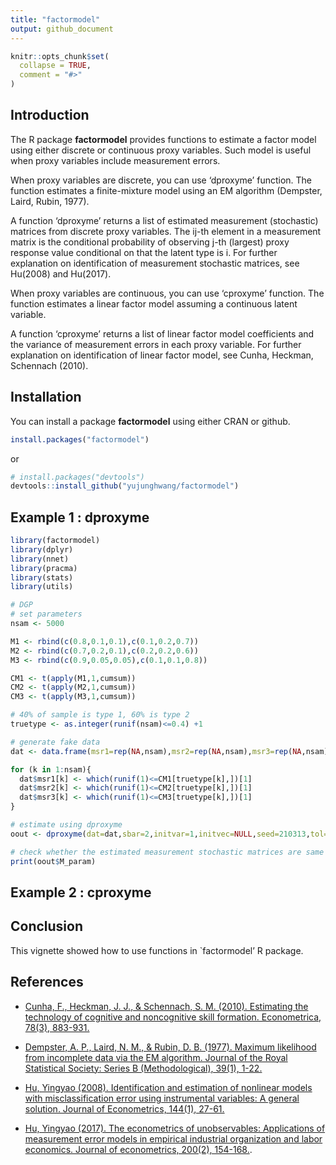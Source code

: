 ```yaml
---
title: "factormodel"
output: github_document
---
```


<!-- README.md is generated from README.Rmd. Please edit that file -->

```r
knitr::opts_chunk$set(
  collapse = TRUE,
  comment = "#>"
)
```

## Introduction
The R package **factormodel** provides functions to estimate a factor model using either discrete or continuous proxy variables. Such model is useful when proxy variables include measurement errors.

When proxy variables are discrete, you can use 'dproxyme' function. The function estimates a finite-mixture model using an EM algorithm (Dempster, Laird, Rubin, 1977).

A function 'dproxyme' returns a list of estimated measurement (stochastic) matrices from discrete proxy variables. The ij-th element in a measurement matrix is the conditional probability of observing j-th (largest) proxy response value conditional on that the latent type is i. For further explanation on identification of measurement stochastic matrices, see Hu(2008) and Hu(2017).

When proxy variables are continuous, you can use 'cproxyme' function. The function estimates a linear factor model assuming a continuous latent variable.

A function 'cproxyme' returns a list of linear factor model coefficients and the variance of measurement errors in each proxy variable. For further explanation on identification of linear factor model, see Cunha, Heckman, Schennach (2010).

## Installation
You can install a package **factormodel** using either CRAN or github.

```r
install.packages("factormodel")
```

or

```r
# install.packages("devtools")
devtools::install_github("yujunghwang/factormodel")
```

## Example 1 : dproxyme

```r
library(factormodel)
library(dplyr)
library(nnet)
library(pracma)
library(stats)
library(utils)

# DGP
# set parameters
nsam <- 5000

M1 <- rbind(c(0.8,0.1,0.1),c(0.1,0.2,0.7))
M2 <- rbind(c(0.7,0.2,0.1),c(0.2,0.2,0.6))
M3 <- rbind(c(0.9,0.05,0.05),c(0.1,0.1,0.8))

CM1 <- t(apply(M1,1,cumsum))
CM2 <- t(apply(M2,1,cumsum))
CM3 <- t(apply(M3,1,cumsum))

# 40% of sample is type 1, 60% is type 2
truetype <- as.integer(runif(nsam)<=0.4) +1

# generate fake data
dat <- data.frame(msr1=rep(NA,nsam),msr2=rep(NA,nsam),msr3=rep(NA,nsam))

for (k in 1:nsam){
  dat$msr1[k] <- which(runif(1)<=CM1[truetype[k],])[1]
  dat$msr2[k] <- which(runif(1)<=CM2[truetype[k],])[1]
  dat$msr3[k] <- which(runif(1)<=CM3[truetype[k],])[1]
}

# estimate using dproxyme
oout <- dproxyme(dat=dat,sbar=2,initvar=1,initvec=NULL,seed=210313,tol=0.005,maxiter=200,miniter=10,minobs=100,maxiter2=1000,trace=FALSE)

# check whether the estimated measurement stochastic matrices are same with the true # measurement stochastic matrices
print(oout$M_param)

```

## Example 2 : cproxyme



## Conclusion
This vignette showed how to use functions in `factormodel' R package. 

## References

* [Cunha, F., Heckman, J. J., & Schennach, S. M. (2010). Estimating the technology of cognitive and noncognitive skill formation. Econometrica, 78(3), 883-931.](https://onlinelibrary.wiley.com/doi/abs/10.3982/ECTA6551?casa_token=MNFL_7OY05UAAAAA:zysMye4e8rFMMDnBzvu9D1LWJ1XFEa9nhQkI0jl6lXWlKsy4xskj6qmrUHFJgNaRxDS1YTlUR8LiOQ)

* [Dempster, A. P., Laird, N. M., & Rubin, D. B. (1977). Maximum likelihood from incomplete data via the EM algorithm. Journal of the Royal Statistical Society: Series B (Methodological), 39(1), 1-22.](https://rss.onlinelibrary.wiley.com/doi/abs/10.1111/j.2517-6161.1977.tb01600.x)

* [Hu, Yingyao (2008). Identification and estimation of nonlinear models with misclassification error using instrumental variables: A general solution. Journal of Econometrics, 144(1), 27-61.](https://www.sciencedirect.com/science/article/pii/S0304407607002436?casa_token=b9ManDs-MlQAAAAA:E02Ae5SIzmrGbIbCAFeSk-BI2pR9ZcZMSc7q28S8VJVDzj0gl-sKOS9fWTklX7nydQixJxMr)

* [Hu, Yingyao (2017). The econometrics of unobservables: Applications of measurement error models in empirical industrial organization and labor economics. Journal of econometrics, 200(2), 154-168.](https://www.sciencedirect.com/science/article/pii/S0304407617300830?casa_token=gGghKpWlo0kAAAAA:4DcT91SeVK56FF1XFsn34pMKnBLv46VBBM3zhBj7Mj4q2q94LSZCMY0LHRtxUHvCma1QVjDV).


